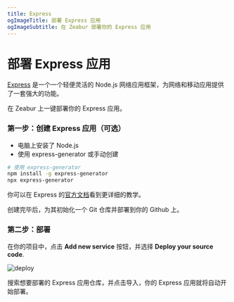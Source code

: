 ```yaml
---
title: Express
ogImageTitle: 部署 Express 应用
ogImageSubtitle: 在 Zeabur 部署你的 Express 应用
---
```


# 部署 Express 应用

[Express](https://expressjs.com/) 是一个一个轻便灵活的 Node.js 网络应用框架，为网络和移动应用提供了一套强大的功能。

在 Zeabur 上一键部署你的 Express 应用。

### 第一步：创建 Express 应用（可选）

- 电脑上安装了 Node.js
- 使用 express-generator 或手动创建

```bash
# 使用 express-generator
npm install -g express-generator
npx express-generator
```

你可以在 Express 的[官方文档](https://expressjs.com/en/starter/installing.html)看到更详细的教学。

创建完毕后，为其初始化一个 Git 仓库并部署到你的 Github 上。

### 第二步：部署

在你的项目中，点击 **Add new service** 按钮，并选择 **Deploy your source code**.

![deploy](/framework/deploy.png)

搜索想要部署的 Express 应用仓库，并点击导入，你的 Express 应用就将自动开始部署。

